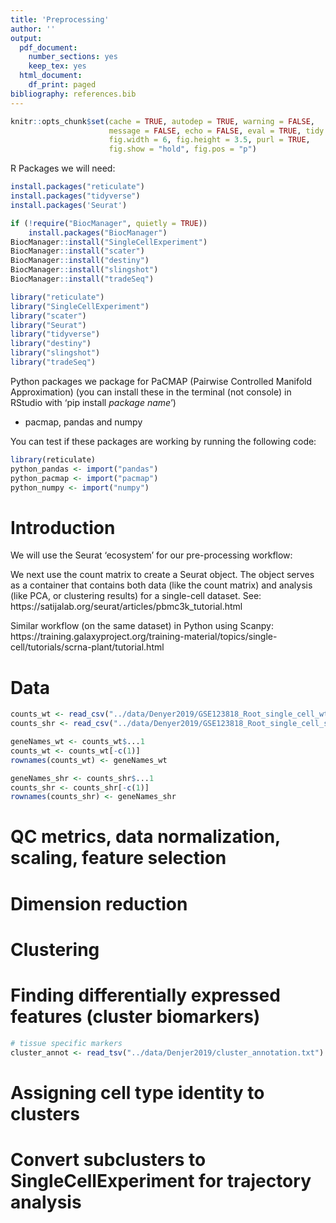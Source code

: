 ---
title: 'Preprocessing'
author: ''
output:
  pdf_document:
    number_sections: yes
    keep_tex: yes
  html_document:
    df_print: paged
bibliography: references.bib
---

```{r setup, include=FALSE}
knitr::opts_chunk$set(cache = TRUE, autodep = TRUE, warning = FALSE, 
                      message = FALSE, echo = FALSE, eval = TRUE, tidy = TRUE,
                      fig.width = 6, fig.height = 3.5, purl = TRUE, 
                      fig.show = "hold", fig.pos = "p")
```

R Packages we will need:

```{r}
install.packages("reticulate")
install.packages("tidyverse")
install.packages('Seurat')
```

```{r}
if (!require("BiocManager", quietly = TRUE))
    install.packages("BiocManager")
BiocManager::install("SingleCellExperiment")
BiocManager::install("scater")
BiocManager::install("destiny")
BiocManager::install("slingshot")
BiocManager::install("tradeSeq")
```

```{r}
library("reticulate")
library("SingleCellExperiment")
library("scater")
library("Seurat")
library("tidyverse")
library("destiny")
library("slingshot")
library("tradeSeq")
```

Python packages we package for PaCMAP (Pairwise Controlled Manifold Approximation)  (you can install these in the terminal (not console) in RStudio with 'pip install *package name*')

- pacmap, pandas and numpy

You can test if these packages are working by running the following code:

```{r}
library(reticulate)
python_pandas <- import("pandas")
python_pacmap <- import("pacmap")
python_numpy <- import("numpy")
```

\tableofcontents

# Introduction

We will use the Seurat 'ecosystem' for our pre-processing workflow:

We next use the count matrix to create a Seurat object. The object serves as a container that contains both data (like the count matrix) and analysis (like PCA, or clustering results) for a single-cell dataset. See: https://satijalab.org/seurat/articles/pbmc3k_tutorial.html

Similar workflow (on the same dataset) in Python using Scanpy: https://training.galaxyproject.org/training-material/topics/single-cell/tutorials/scrna-plant/tutorial.html

# Data

```{r}
counts_wt <- read_csv("../data/Denyer2019/GSE123818_Root_single_cell_wt_datamatrix.csv.gz")
counts_shr <- read_csv("../data/Denyer2019/GSE123818_Root_single_cell_shr_datamatrix.csv.gz")
```

```{r}
geneNames_wt <- counts_wt$...1
counts_wt <- counts_wt[-c(1)]
rownames(counts_wt) <- geneNames_wt

geneNames_shr <- counts_shr$...1
counts_shr <- counts_shr[-c(1)]
rownames(counts_shr) <- geneNames_shr
```

# QC metrics, data normalization, scaling, feature selection

# Dimension reduction

# Clustering

# Finding differentially expressed features (cluster biomarkers)

```{r}
# tissue specific markers
cluster_annot <- read_tsv("../data/Denjer2019/cluster_annotation.txt")
```

# Assigning cell type identity to clusters

# Convert subclusters to SingleCellExperiment for trajectory analysis
